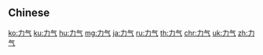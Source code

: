 {{also|力氣}}
==Chinese==
{{zh-see|力氣}}

[[ko:力气]]
[[ku:力气]]
[[hu:力气]]
[[mg:力气]]
[[ja:力气]]
[[ru:力气]]
[[th:力气]]
[[chr:力气]]
[[uk:力气]]
[[zh:力气]]